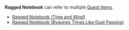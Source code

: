 {{Disambiguation}}
'''Ragged Notebook''' can refer to multiple [[Quest Items]].
* [[Ragged Notebook (Time and Wind)]]
* [[Ragged Notebook (Bygones Times Like Dust Passing)]]